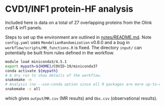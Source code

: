 # CVD1/INF1 protein-HF analysis

Included here is data on a total of 27 overlapping proteins from the Olink cvd1 & inf1 panels.

Steps to set up the environment are outlined in [notes/README.md](notes/README.md). Note `config.yaml` uses `MendelianRandomization` v0.6.0 and a bug in `workflow/scripts/MR_functions.R` is fixed.
The directory `input/` can potentially be built from rules defined in the workflow.

```bash
module load miniconda3/4.5.1
export mypath=${HOME}/COVID-19/miniconda37
conda activate ${mypath}
# A dry run to show details of the workflow.
snakemake -n
# Analysis (no --use-conda option since all R packages are more up-to-date locally)
snakemake -c all
```

which gives `output`/`MR.csv` (MR results) and `Obs.csv` (observational results).
